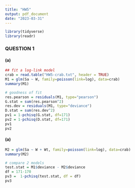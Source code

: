 ```yaml
---
title: "HW5"
output: pdf_document
date: "2023-03-31"
---
```


```r
library(tidyverse)
library(readr)
```

### QUESTION 1

#### (a)
```r
## fit a log-link model
crab = read.table("HW5-crab.txt", header = TRUE)
M1 = glm(Sa ~ W, family=poisson(link=log), data=crab)
summary(M1)

# goodness of fit
res.pearson = residuals(M1, type="pearson")
G.stat = sum(res.pearson^2)
res.dev = residuals(M1, type="deviance")
D.stat = sum(res.dev^2)
pv1 = 1-pchisq(G.stat, df=171)
pv2 = 1-pchisq(D.stat, df=171)
pv1
pv2
```

#### (a)
```r
M2 = glm(Sa ~ W + Wt, family=poisson(link=log), data=crab)
summary(M2)

# compare 2 models
test.stat = M1$deviance - M2$deviance
df = 171-170
pv3 =  1-pchisq(test.stat, df = df)
pv3
```



